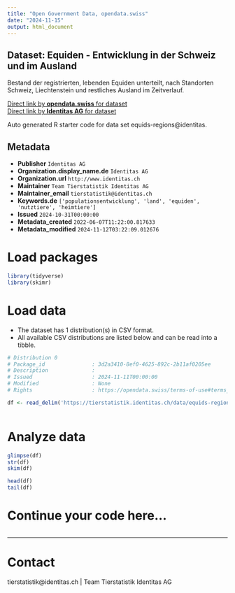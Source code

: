 ```yaml
---
title: "Open Government Data, opendata.swiss"
date: "2024-11-15"
output: html_document
---
```


## Dataset: Equiden - Entwicklung in der Schweiz und im Ausland

Bestand der registrierten, lebenden Equiden unterteilt, nach Standorten Schweiz, Liechtenstein und restliches Ausland im Zeitverlauf. 

[Direct link by **opendata.swiss** for dataset](https://opendata.swiss/de/dataset/equiden-entwicklung-in-der-schweiz-und-im-ausland)<br>
[Direct link by **Identitas AG** for dataset](https://tierstatistik.identitas.ch/)

Auto generated R starter code for data set equids-regions@identitas.

## Metadata

- **Publisher** `Identitas AG`
- **Organization.display_name.de** `Identitas AG`
- **Organization.url** `http://www.identitas.ch`
- **Maintainer** `Team Tierstatistik Identitas AG`
- **Maintainer_email** `tierstatistik@identitas.ch`
- **Keywords.de** `['populationsentwicklung', 'land', 'equiden', 'nutztiere', 'heimtiere']`
- **Issued** `2024-10-31T00:00:00`
- **Metadata_created** `2022-06-07T11:22:00.817633`
- **Metadata_modified** `2024-11-12T03:22:09.012676`


# Load packages

```r

library(tidyverse)
library(skimr)

```

# Load data

-   The dataset has 1 distribution(s) in CSV format.
-   All available CSV distributions are listed below and can be read into a tibble.

```r

# Distribution 0
# Package_id               : 3d2a3410-8ef0-4625-892c-2b11af0205ee
# Description              : 
# Issued                   : 2024-11-11T00:00:00
# Modified                 : None
# Rights                   : https://opendata.swiss/terms-of-use#terms_by

df <- read_delim('https://tierstatistik.identitas.ch/data/equids-regions.csv')



```

# Analyze data

```r

glimpse(df)
str(df)
skim(df)

head(df)
tail(df)

```

# Continue your code here...

```r

```

------------------------------------------------------------------------

# Contact

tierstatistik@identitas.ch | Team Tierstatistik Identitas AG
